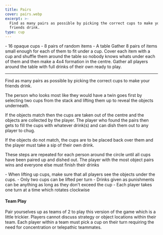 ```yaml
---
title: Pairs
cover: pairs.webp
excerpt: >-
  Find as many pairs as possible by picking the correct cups to make your
  friends drink.
type: cup
---
```


<GameHero
  cover="/images/pairs.webp"
  alt="Pairs"
/>

<GameSection title="Equipment" icon="/images/liquor.webp">
-   16 opaque cups
-   8 pairs of random items
-   A table
</GameSection>

<GameSection title="Setup" icon="/images/settings.webp">
Gather 8 pairs of items small enough for each of them to fit under a cup. Cover each item with a cup and shuffle them around the table so nobody knows whats under each of them and then make a 4x4 formation in the centre. Gather all players around the table with full drinks of their own ready to play.

* * *
</GameSection>

<GameSection title="Aim of the Game" icon="/images/target.webp">
<p>Find as many pairs as possible by picking the correct cups to make your friends drink.</p>
</GameSection>

<GameSection title="How to Play" icon="/images/question.webp">
The person who looks most like they would have a twin goes first by selecting two cups from the stack and lifting them up to reveal the objects underneath.

If the objects match then the cups are taken out of the centre and the objects are collected by the player. The player who found the pairs then gets to fill the cups with whatever drink(s) and can dish them out to any player to chug.

If the objects do not match, the cups are to be placed back over them and the player must take a sip of their own drink.

These steps are repeated for each person around the circle until all cups have been paired up and dished out. The player with the most object pairs wins and everyone else must finish their drinks
</GameSection>

<GameSection title="Rules" icon="/images/rules.webp">
-   When lifting up cups, make sure that all players see the objects under the cups.
-   Only two cups can be lifted per turn
-   Drinks given as punishments can be anything as long as they don't exceed the cup
-   Each player takes one turn at a time which rotates clockwise
</GameSection>

<GameSection title="Special Edition" icon="/images/special.webp">

<h4>Team Play</h4>

<p>Pair yourselves up as teams of 2 to play this version of the game which is a little trickier. Players cannot discuss strategy or object locations within their team. Each player within a team must pick a cup on their turn requiring the need for concentration or telepathic teammates.</p>
</GameSection>

<ShareButtons title="Pairs" />

<FeedbackCard>
</FeedbackCard>
